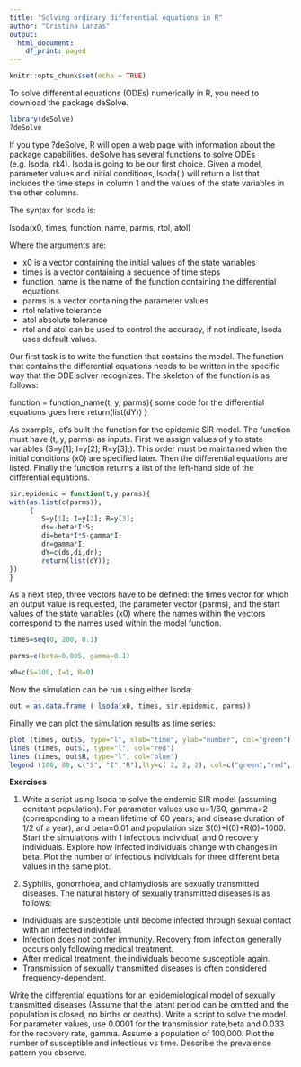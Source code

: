 ```yaml
---
title: "Solving ordinary differential equations in R"
author: "Cristina Lanzas"
output:
  html_document:
    df_print: paged
---
```

```r
knitr::opts_chunk$set(echo = TRUE)
```

To solve differential equations (ODEs) numerically in R, you need to download the package deSolve. 

```r
library(deSolve)
?deSolve
```

If you type ?deSolve, R will open a web page with information about the package capabilities. deSolve has several functions to solve ODEs (e.g. lsoda, rk4). lsoda is going to be our first choice. 
Given a model, parameter values and initial conditions, lsoda( ) will return a list that includes the time steps in column 1 and the values of the state variables in the other columns.

The syntax for lsoda is:

lsoda(x0, times, function_name, parms, rtol, atol)

Where the arguments are:

* x0 is a vector containing the initial values of the state variables
* times is a vector containing a sequence of time steps
* function_name is the name of the function containing the differential equations 
* parms is a vector containing the parameter values
* rtol relative tolerance
* atol absolute tolerance 
* rtol and atol can be used to control the accuracy, if not indicate, lsoda uses default values. 

Our first task is to write the function that contains the model. The function that contains the differential equations needs to be written in the specific way that the ODE solver recognizes. The skeleton of the function is as follows:

function = function_name(t, y, parms){
some code for the differential equations goes here
return(list(dY))
}

As example, let’s built the function for the epidemic SIR model. The function must have (t, y, parms) as inputs. First we assign values of y to state variables (S=y[1]; I=y[2]; R=y[3];). This order must be maintained when the initial conditions (x0) are specified later. Then the differential equations are listed. Finally the function returns a list of the left-hand side of the differential equations. 


```r

sir.epidemic = function(t,y,parms){
with(as.list(c(parms)),
     {        
        S=y[1]; I=y[2]; R=y[3];
        ds=-beta*I*S;
        di=beta*I*S-gamma*I;
        dr=gamma*I;
        dY=c(ds,di,dr);
        return(list(dY));
})
}

```

As a next step, three vectors have to be defined: the times vector for which an output value is requested,  the parameter vector (parms), and the start values of the state variables (x0) where the names within the vectors correspond to the names used within the model function.

```r

times=seq(0, 200, 0.1)

parms=c(beta=0.005, gamma=0.1)

x0=c(S=100, I=1, R=0)
```

Now the simulation can be run using either lsoda:

```r
out = as.data.frame ( lsoda(x0, times, sir.epidemic, parms))
```

Finally we can plot the simulation results as time series:

```r
plot (times, out$S, type="l", xlab="time", ylab="number", col="green")
lines (times, out$I, type="l", col="red")
lines (times, out$R, type="l", col="blue")
legend (100, 80, c("S", "I","R"),lty=c( 2, 2, 2), col=c("green","red", "blue"))
```

**Exercises**

1) Write a script using lsoda to solve the endemic SIR model (assuming constant population). 
For parameter values use u=1/60, gamma=2 (corresponding to a mean lifetime of 60 years, and disease duration of 1/2 of a year), and beta=0.01 and population size S(0)+I(0)+R(0)=1000. Start the simulations with 1 infectious individual, and 0 recovery individuals. Explore how infected individuals change with changes in beta. Plot the number of infectious individuals for three different beta values in the same plot.



2) Syphilis, gonorrhoea, and chlamydiosis are sexually transmitted diseases. The natural history of sexually transmitted diseases is as follows:
 * Individuals are susceptible until become infected through sexual contact with an infected individual.
 * Infection does not confer immunity. Recovery from infection generally occurs only following medical treatment.
 * After medical treatment, the individuals become susceptible again.
 * Transmission of sexually transmitted diseases is often considered frequency-dependent.
 
 Write the differential equations for an epidemiological model of sexually transmitted diseases (Assume that the latent period can be omitted and the population is closed, no births or deaths). Write a script to solve the model. For parameter values, use 0.0001 for the transmission rate,beta and 0.033 for the recovery rate, gamma. Assume a population of 100,000. Plot the number of susceptible and infectious vs time. Describe the prevalence pattern you observe. 
 
 



